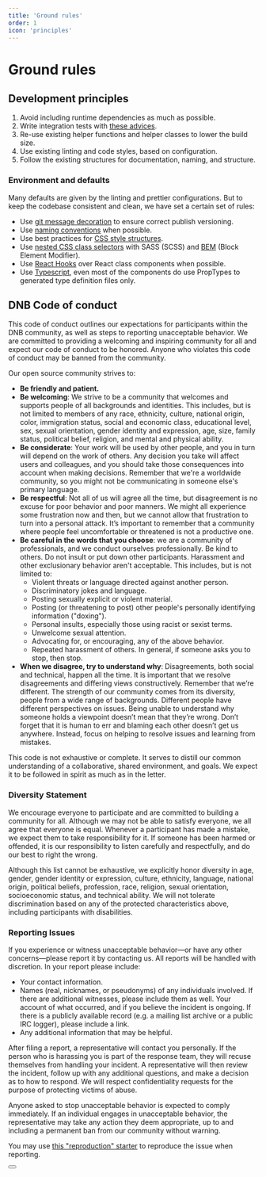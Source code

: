 ```yaml
---
title: 'Ground rules'
order: 1
icon: 'principles'
---
```



# Ground rules

## Development principles

1. Avoid including runtime dependencies as much as possible.
1. Write integration tests with [these advices](/uilib/usage/best-practices/for-testing#integration-tests).
1. Re-use existing helper functions and helper classes to lower the build size.
1. Use existing linting and code styles, based on configuration.
1. Follow the existing structures for documentation, naming, and structure.

### Environment and defaults

Many defaults are given by the linting and prettier configurations. But to keep the codebase consistent and clean, we have set a certain set of rules:

- Use [git message decoration](/contribute/style-guides/git) to ensure correct publish versioning.
- Use [naming conventions](/contribute/style-guides/naming) when possible.
- Use best practices for [CSS style structures](/uilib/usage/best-practices/for-styling#structure).
- Use [nested CSS class selectors](https://medium.com/@andrew_barnes/bem-and-sass-a-perfect-match-5e48d9bc3894) with SASS (SCSS) and [BEM](http://getbem.com/naming/) (Block Element Modifier).
- Use [React Hooks](https://reactjs.org/docs/hooks-overview.html) over React class components when possible.
- Use [Typescript](https://www.typescriptlang.org), even most of the components do use PropTypes to generated type definition files only.

## DNB Code of conduct

This code of conduct outlines our expectations for participants within the DNB community, as well as steps to reporting unacceptable behavior. We are committed to providing a welcoming and inspiring community for all and expect our code of conduct to be honored. Anyone who violates this code of conduct may be banned from the community.

Our open source community strives to:

- **Be friendly and patient.**
- **Be welcoming**: We strive to be a community that welcomes and supports people of all backgrounds and identities. This includes, but is not limited to members of any race, ethnicity, culture, national origin, color, immigration status, social and economic class, educational level, sex, sexual orientation, gender identity and expression, age, size, family status, political belief, religion, and mental and physical ability.
- **Be considerate**: Your work will be used by other people, and you in turn will depend on the work of others. Any decision you take will affect users and colleagues, and you should take those consequences into account when making decisions. Remember that we're a worldwide community, so you might not be communicating in someone else's primary language.
- **Be respectful**: Not all of us will agree all the time, but disagreement is no excuse for poor behavior and poor manners. We might all experience some frustration now and then, but we cannot allow that frustration to turn into a personal attack. It’s important to remember that a community where people feel uncomfortable or threatened is not a productive one.
- **Be careful in the words that you choose**: we are a community of professionals, and we conduct ourselves professionally. Be kind to others. Do not insult or put down other participants. Harassment and other exclusionary behavior aren't acceptable. This includes, but is not limited to:
  - Violent threats or language directed against another person.
  - Discriminatory jokes and language.
  - Posting sexually explicit or violent material.
  - Posting (or threatening to post) other people's personally identifying information ("doxing").
  - Personal insults, especially those using racist or sexist terms.
  - Unwelcome sexual attention.
  - Advocating for, or encouraging, any of the above behavior.
  - Repeated harassment of others. In general, if someone asks you to stop, then stop.
- **When we disagree, try to understand why**: Disagreements, both social and technical, happen all the time. It is important that we resolve disagreements and differing views constructively. Remember that we’re different. The strength of our community comes from its diversity, people from a wide range of backgrounds. Different people have different perspectives on issues. Being unable to understand why someone holds a viewpoint doesn’t mean that they’re wrong. Don’t forget that it is human to err and blaming each other doesn’t get us anywhere. Instead, focus on helping to resolve issues and learning from mistakes.

This code is not exhaustive or complete. It serves to distill our common understanding of a collaborative, shared environment, and goals. We expect it to be followed in spirit as much as in the letter.

### Diversity Statement

We encourage everyone to participate and are committed to building a community for all. Although we may not be able to satisfy everyone, we all agree that everyone is equal. Whenever a participant has made a mistake, we expect them to take responsibility for it. If someone has been harmed or offended, it is our responsibility to listen carefully and respectfully, and do our best to right the wrong.

Although this list cannot be exhaustive, we explicitly honor diversity in age, gender, gender identity or expression, culture, ethnicity, language, national origin, political beliefs, profession, race, religion, sexual orientation, socioeconomic status, and technical ability. We will not tolerate discrimination based on any of the protected characteristics above, including participants with disabilities.

### Reporting Issues

If you experience or witness unacceptable behavior—or have any other concerns—please report it by contacting us. All reports will be handled with discretion. In your report please include:

- Your contact information.
- Names (real, nicknames, or pseudonyms) of any individuals involved. If there are additional witnesses, please
  include them as well. Your account of what occurred, and if you believe the incident is ongoing. If there is a publicly available record (e.g. a mailing list archive or a public IRC logger), please include a link.
- Any additional information that may be helpful.

After filing a report, a representative will contact you personally. If the person who is harassing you is part of the response team, they will recuse themselves from handling your incident. A representative will then review the incident, follow up with any additional questions, and make a decision as to how to respond. We will respect confidentiality requests for the purpose of protecting victims of abuse.

Anyone asked to stop unacceptable behavior is expected to comply immediately. If an individual engages in unacceptable behavior, the representative may take any action they deem appropriate, up to and including a permanent ban from our community without warning.

You may use [this "reproduction" starter](!/issue) to reproduce the issue when reporting.

<Section style_type="mint-green" spacing>
  <Button
    href="/issue"
    size="large"
    text="Starter"
    target="_blank_"
    variant="secondary"
  />
</Section>
